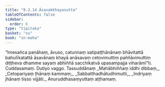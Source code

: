 ```yaml
---
title: "8.2.14 Āsavakkhayasutta"
tableOfContents: false
sidebar:
  order: 6
type: "tipitaka"
basket: "su"
book: "sn-maha"
---
```



<DynamicBreadcrumb />

<Division number="922" book="sn-maha">

<Paragraph number="1619" book="sn-maha">
“Imesañca panāhaṃ, āvuso, catunnaṃ satipaṭṭhānānaṃ bhāvitattā bahulīkatattā āsavānaṃ khayā anāsavaṃ cetovimuttiṃ paññāvimuttiṃ diṭṭheva dhamme sayaṃ abhiññā sacchikatvā upasampajja viharāmī”ti.

</Paragraph>
</Division>

<Paragraph number="1620" type="center" book="sn-maha">
Cuddasamaṃ.



</Paragraph>

<Paragraph number="1621" type="center" book="sn-maha">
Dutiyo vaggo.



</Paragraph>

<Paragraph number="1622" type="center" book="sn-maha">
Tassuddānaṃ


</Paragraph>

<Paragraph number="1623" type="verses" book="sn-maha">
_Mahābhiññaṃ iddhi dibbaṃ,_  
_Cetopariyaṃ ṭhānaṃ kammaṃ;_  
_Sabbatthadhātudhimutti,_  
_Indriyaṃ jhānaṃ tisso vijjāti._  


</Paragraph>

<Paragraph number="1624" type="center" book="sn-maha">
Anuruddhasaṃyuttaṃ aṭṭhamaṃ.
</Paragraph>